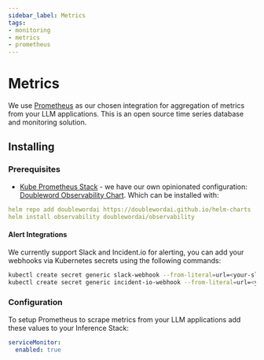 ```yaml
---
sidebar_label: Metrics
tags: 
- monitoring
- metrics
- prometheus
---
```


# Metrics

We use [Prometheus](https://prometheus.io/) as our chosen integration for aggregation of metrics from your LLM applications. This is an open source time series database and monitoring solution.

## Installing

### Prerequisites

* [Kube Prometheus Stack](https://github.com/prometheus-operator/kube-prometheus) - we have our own opinionated configuration: [Doubleword Observability Chart](https://github.com/doublewordai/helm-charts/tree/main/charts/observability). Which can be installed with:

```yaml
helm repo add doublewordai https://doublewordai.github.io/helm-charts
helm install observability doublewordai/observability
```

#### Alert Integrations

We currently support Slack and Incident.io for alerting, you can add your webhooks via Kubernetes secrets using the following commands:

```bash
kubectl create secret generic slack-webhook --from-literal=url=<your-slack-webhook-url> --namespace monitoring
kubectl create secret generic incident-io-webhook --from-literal=url=<your-incident-io-webhook-url> --from-literal=token=<your-incident-io-token> --namespace monitoring
```

### Configuration

To setup Prometheus to scrape metrics from your LLM applications add these values to your Inference Stack:

```yaml
serviceMonitor:
  enabled: true
```

